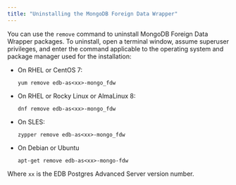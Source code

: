 ```yaml
---
title: "Uninstalling the MongoDB Foreign Data Wrapper"
---
```


<div id="uninstalling_the_mongo_data_adapter" class="registered_link"></div>


You can use the `remove` command to uninstall MongoDB Foreign Data Wrapper packages. To uninstall, open a terminal window, assume superuser privileges, and enter the command applicable to the operating system and package manager used for the installation:

-   On RHEL or CentOS 7:

    `yum remove edb-as<xx>-mongo_fdw`

-   On RHEL or Rocky Linux or AlmaLinux 8:

    `dnf remove edb-as<xx>-mongo_fdw`

-   On SLES:

    `zypper remove edb-as<xx>-mongo_fdw`

- On Debian or Ubuntu 

    `apt-get remove edb-as<xx>-mongo-fdw`

Where `xx` is the EDB Postgres Advanced Server version number.


